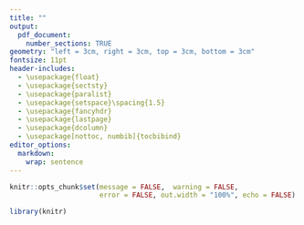 ```yaml
---
title: ""
output:
  pdf_document:
    number_sections: TRUE
geometry: "left = 3cm, right = 3cm, top = 3cm, bottom = 3cm"
fontsize: 11pt
header-includes:
  - \usepackage{float}
  - \usepackage{sectsty}
  - \usepackage{paralist}
  - \usepackage{setspace}\spacing{1.5}
  - \usepackage{fancyhdr}
  - \usepackage{lastpage}
  - \usepackage{dcolumn}
  - \usepackage[nottoc, numbib]{tocbibind}
editor_options: 
  markdown: 
    wrap: sentence
---
```


```r

knitr::opts_chunk$set(message = FALSE,  warning = FALSE, 
                      error = FALSE, out.width = "100%", echo = FALSE)

library(knitr)
```


\allsectionsfont{\centering}
\subsectionfont{\raggedright}
\subsubsectionfont{\raggedright}

\pagenumbering{gobble}

\begin{centering}

\vspace{5cm}


```r
knitr::include_graphics("Images/CSE.png")
```

\vspace{2cm}

\Large
American University of Armenia

\Large
Akian College of Science and Engineering

\vspace{2cm}

\Large

\doublespacing
{\bf HUMAN PERCEPTION OF \\ RANDOMNESS IN NUMBER GENERATION}

\vspace{2cm}

\normalsize
\singlespacing
Prepared by:

\vspace{0.5 cm}

\Large

{\bf A. Gumruyan | I. Torosyan}

\vspace{2 cm}

\emph{In fulfillment of the requirement for the degree of BS in Data Science \\
Within the scope of the class project for the course\\
IESM315: Design and Analysis of Experiments}


\vspace{1.5 cm}

\normalsize
December 8, 2022

\end{centering}

\newpage


\pagenumbering{arabic}
\newpage

\centering
\raggedright

\newpage
\tableofcontents
\newpage